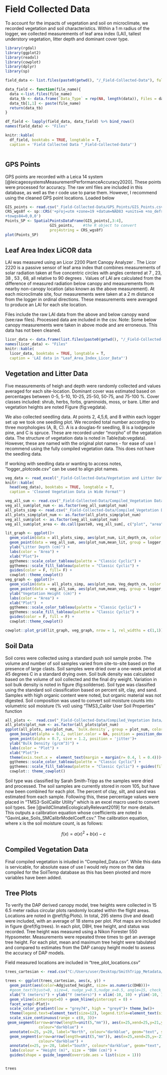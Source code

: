 # Field Collected Data {#fielddat}


To account for the impacts of vegetation and soil on microclimate, we recorded vegetation and soil characteristics. Within a 1 m radius of the logger, we collected measurements of leaf area index (LAI), tallest understory vegetation, litter depth and dominant cover type. 

```r
library(rgdal)
library(ggplot2)
library(readxl)
library(cowplot)
library(dplyr)
library(sp)
```

```r
field_data <- list.files(paste0(getwd(), "/_Field-Collected-Data"), full.names = T)

data_field <- function(file_name){ 
  data <-list.files(file_name)
  data_tb <- data.frame(`Data_Type` = rep(NA, length(data)), Files = data)
  data_tb[1,1] <- paste(file_name)
  return(data_tb)
}

df_field <- lapply(field_data, data_field) %>% bind_rows()
names(field_data) <- "Files"

knitr::kable(
  df_field, booktabs = TRUE, longtable = T,
  caption = 'Field Collected Data "_Field-Collected-Data"')



```

## GPS Points

GPS points are recorded with a Leica 14 system [@leicageosystemsMeasurementPerformanceAccuracy2020]. These points were processed for accuracy. The raw xml files are included in this database, as well as the r code use to parse them. However, I recommend using the cleaned GPS point locations. Loaded below

```r
GIS_points <- read.csv("_Field-Collected-Data/GPS_Points/GIS_Points.csv")[1:231,]
CRS_wgs8f <- sp::CRS('+proj=utm +zone=19 +datum=NAD83 +units=m +no_defs +ellps=GRS80
+towgs84=0,0,0')
Points_SP <- SpatialPointsDataFrame(GIS_points[,3:4],
                    GIS_points,    #the R object to convert
                    proj4string = CRS_wgs8f)  
plot(Points_SP)

```

## Leaf Area Index LiCOR data 

LAI was measured using an Licor 2200 Plant Canopy Analyzer . The Licor 2220 is a passive sensor of leaf area index that combines measurements of solar radiation taken at five concentric circles with angles centered at 7 , 23, 38 , 53 , 68, all  relative to 90 degrees . Values of LAI are calculated from the difference of measured radiation below canopy and measurements from nearby non-canopy location (also known as the above measurement). At each microclimate site, four measurements were taken at a 2 m distance from the logger in ordinal directions. These measurements were averaged to produce an LAI for each site location. 
	
Files include the raw LAI data from the above and below canopy wand (see:raw files). Processed data are included in the csv. Note: Some below canopy measurements were taken in above mode and are erroneous. This data has not been cleaned. 
  
```r

licor_data <- data.frame(list.files(paste0(getwd(), "/_Field-Collected-Data/Leaf_Area_Index_Licor_Data")))
names(licor_data) <- "Files"
knitr::kable(
  licor_data, booktabs = TRUE, longtable = T,
  caption = 'LAI data in "Leaf_Area_Index_Licor_Data"')

```

## Vegetation and Litter Data

Five measurements of heigh and depth were randomly collected and values averaged for each site-location. Dominant cover was estimated based on percentages between 0-5, 5-10, 10-25, 25-50, 50-75, and 75-100 %. Cover classes included: shrub, herbs, forbs, graminoids, moss, or bare. Litter and vegetation heights are noted Figure \ref(fig:vegdata). 

We also collected seedling data. At points 2, 4,5,6, and 8 within each logger set up we took one seedling plot. We recorded total number according to three morphologies (A, B, C). A is a douglas-fir seedling, B is a lodgepole pine, and C is spruce. These are recorded under "morpho" of the vegatation data. The structure of vegetation data is noted in Table\ref(tab:vegdata). However, these are named with the original plot names - for ease of use I recommend using the fully compiled vegetation data. This does not have the seedling data. 

If working with seedling data or wanting to access notes, "logger_plotcode.csv" can be used to align plot names. 

```r
veg_data <- read_excel("_Field-Collected-Data/Vegetation and Litter Data/Vegetation_Data_Clean.xlsx")
knitr::kable(
  head(veg_data), booktabs = TRUE, longtable = T,
  caption = 'Cleaned Vegetation Data in Wide Format"')

veg_all_sum <- read.csv("_Field-Collected-Data/Compiled_Vegetation Data/For_Plots/veg_all_sum.csv") 
veg_all_sum$plot_num <- as.factor(veg_all_sum$plot_num)
all_plots_simp <- read.csv("_Field-Collected-Data/Compiled_Vegetation Data/Compiled_Data.csv")
all_plots_simp$plot_num <- as.factor(all_plots_simp$plot_num)
veg_all_sum$plot <- as.factor(veg_all_sum$plot_num)
veg_all_sum$plot_area <- do.call(paste0, veg_all_sum[, c("plot", "area")])

lit_graph <- ggplot()+ 
  geom_violin(data = all_plots_simp, aes(plot_num, Lit_depth_cm, color = plot_num, fill = plot_num), alpha = 0.4) + 
  geom_point(data = veg_all_sum, aes(plot_num,mean_lit, group = logger, color = plot_num), alpha = 0.8, position = 'jitter') +
  ylab("Litter Depth (cm)") + 
  labs(color = "Area") + 
  xlab("Plot")+
  ggthemes::scale_color_tableau(palette = "Classic Cyclic") +
  ggthemes::scale_fill_tableau(palette = "Classic Cyclic") + 
  guides(color = F, fill= F) + 
  cowplot::theme_cowplot()
veg_graph <- ggplot()+ 
  geom_violin(data = all_plots_simp, aes(plot_num, Veg_depth_cm, color = plot_num, fill = plot_num), alpha = 0.4 ) + 
  geom_point(data = veg_all_sum, aes(plot_num,mean_veg, group = logger, color = plot_num), alpha = 0.8, position = 'jitter') +
  ylab("Vegetation Height (cm)") + 
  labs(color = "Area") + 
  xlab("Plot")  +
  ggthemes::scale_color_tableau(palette = "Classic Cyclic") +
  ggthemes::scale_fill_tableau(palette = "Classic Cyclic") +
  guides(color = F, fill = F) +
  cowplot::theme_cowplot()

cowplot::plot_grid(lit_graph, veg_graph, nrow = 1, rel_widths = c(1,1))


```

## Soil Data 

Soil cores were collected using a standard push soil sample probe. The volume and number of soil samples varied from site-to-site based on the presence of large clasts. Soil samples were dried over a one-week period at 45 degrees C in a standard drying oven. Soil bulk density was calculated based on the volume of soil collected and the final dry weight. Variation in soil bulk density is noted in figure \ref(fig:soildense). Soil type was classified using the standard soil classification based on percent silt, clay, and sand. Samples with high organic content were noted, but organic material was not digested. Soil composition was used to convert soil moisture counts into volumetric soil moisture (% vol) using “TMS3_Calibr User Soil Properties” function 

```r
all_plots <-  read.csv("_Field-Collected-Data/Compiled_Vegetation Data/For_Plots/all_plots.csv")
all_plots$plot_num <- as.factor(all_plots$plot_num)
ggplot(all_plots, aes(plot_num, `bulk.density`, group = plot_num, color = plot_num)) + 
  geom_boxplot(alpha = 0.2, outlier.color = NA, position = position_dodge(0.8), aes(fill = plot_num)) + 
  geom_point(alpha = 0.7, sive = 1.2, position = 'jitter')+
  ylab("Bulk Density (g/cm^3)") + 
  labs(color = "Plot") +
  xlab("Plot")+
  theme(axis.text.x =  element_text(margin = margin(r= 0.4, l = 0.4)))+
  ggthemes::scale_color_tableau(palette = "Classic Cyclic") +
  ggthemes::scale_fill_tableau(palette = "Classic Cyclic") + guides(fill = F) +
  cowplot:: theme_cowplot()


```

Soil type was classified by Sarah Smith-Tripp as the samples were dried and processed. The soil samples are currently stored in room 105, but have now been combined for each plot. The percent of clay, silt, and sand was estimated from each sample. Following this, these percentage values were placed in "TMS3-SoilCalibr Utility" which is an excel macro used to convert soil types. See [@wildClimateEcologicallyRelevant2019] for more details. This outputs a calibration equation whose coefficients are noted in "GavinLake_Soils_SMCalibrModelCoeff.csv." The calibration equation, where x is the soil moisture count, is as follows: 

$$f(x) = a(x)^{2} + b(x)- c$$

## Compiled Vegetation Data

Final compiled vegetation is inluded in "Compiled_Data.csv". While this data is servicable, for absolute ease of use I would rely more on the data compiled for the SoilTemp database as this has been pivoted and more variables have been added. 

## Tree Plots 

  To verify the DAP derived canopy model, tree heights were collected in 15 6.5 meter radius circular plots randomly located within the flight areas. Locations are noted in \@ref(fig:Plots). In total, 295 stems (live and dead) were included, with an average of 18 stems per plot. Plot maps are included in figure \@ref(fig:trees). In each plot, DBH, tree height, and status was recorded. Tree height was measured using a Nikon Forester 550 Hypsometer. Measurements were repeated three times to get an average tree height. For each plot, mean and maximum tree height were tabulated and compared to estimates from the DAP canopy height model to assess the accuracy of DAP models. 
  
Field measured locations are included in "tree_plot_locations.csv"

```r

trees_cartesian <- read.csv("C:/Users/user/Desktop/SmithTripp_Metadata/_Field-Collected-Data/Tree_Plots/trees_cartesian.csv")

trees <- ggplot(trees_cartesian, aes(x, y)) + 
  geom_point(aes(color=Adgjusted_height, size= as.numeric(DHB)))+
  #geom_text(hjust=0, size=4, nudge_y=0.5,nudge_x=0.5, angle=15, check_overlap = F)+
  xlab("X (meters)") + ylab("Y (meters)") + xlim(-10, 10) + ylim(-10, 10) + 
  geom_vline(xintercept=0) + geom_hline(yintercept = 0) + 
  facet_wrap(~Plot)+
  scale_color_gradient(low = "grey74", high = "grey4")+ theme_bw()+
  theme(legend.text=element_text(size=12), legend.title=element_text(size=13)) + 
  scale_size_continuous(range = c(0, 3))+
 geom_segment(arrow=arrow(length=unit(5,"mm")), aes(x=25,xend=25,y=21,yend=25), 
               colour="darkblue") +
  annotate(x=25, y=20, label="North", colour="darkblue", geom="text", size=6)+
  geom_segment(arrow=arrow(length=unit(5,"mm")), aes(x=25,xend=25,y=-21,yend=-25), 
               colour="darkblue") +
  annotate(x=25, y=-20, label="South", colour="darkblue", geom="text", size=6)+
  labs(colour = "Height (m)", size = "DBH (cm)") +
  guides(shape = guide_legend(override.aes = list(size = 1)))


trees
```
